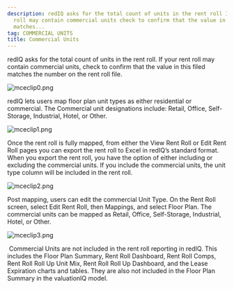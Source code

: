 ```yaml
---
description: redIQ asks for the total count of units in the rent roll If your rent
  roll may contain commercial units check to confirm that the value in this filed
  matches...
tag: COMMERCIAL UNITS
title: Commercial Units
---
```


redIQ asks for the total count of units in the rent roll. If your rent roll may contain commercial units, check to confirm that the value in this filed matches the number on the rent roll file.


<Frame caption="Overview of customizable report options for property and research data.">
  <img src="/images/rediq/f387ba8a59f910c38b77fa8364e803d4084856c2.png" alt="mceclip0.png" />
</Frame>


redIQ lets users map floor plan unit types as either residential or commercial. The Commercial unit designations include: Retail, Office, Self-Storage, Industrial, Hotel, or Other.


<Frame caption="List of recommended property comparables with map view.">
  <img src="/images/rediq/c136dea20df8f50338831d30b42966dcde26818c.png" alt="mceclip1.png" />
</Frame>


Once the rent roll is fully mapped, from either the View Rent Roll or Edit Rent Roll pages you can export the rent roll to Excel in redIQ’s standard format. When you export the rent roll, you have the option of either including or excluding the commercial units. If you include the commercial units, the unit type column will be included in the rent roll.


<Frame caption="Portfolio performance dashboard displaying property metrics and date range selection options.">
  <img src="/images/rediq/06c2a4af832f6b28d8e42d035b017425e8b51697.png" alt="mceclip2.png" />
</Frame>


Post mapping, users can edit the commercial Unit Type. On the Rent Roll screen, select Edit Rent Roll, then Mappings, and select Floor Plan. The commercial units can be mapped as Retail, Office, Self-Storage, Industrial, Hotel, or Other.


<Frame caption="Portfolio performance dashboard displaying property metrics and filter options.">
  <img src="/images/rediq/6deca98c91727110eb6e8bc67af7a7ce80ea5d99.png" alt="mceclip3.png" />
</Frame>


 Commercial Units are not included in the rent roll reporting in redIQ. This includes the Floor Plan Summary, Rent Roll Dashboard, Rent Roll Comps, Rent Roll Roll Up Unit Mix, Rent Roll Roll Up Dashboard, and the Lease Expiration charts and tables. They are also not included in the Floor Plan Summary in the valuationIQ model.